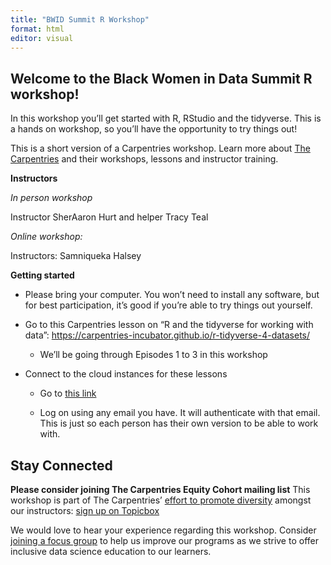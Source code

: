 ```yaml
---
title: "BWID Summit R Workshop"
format: html
editor: visual
---
```


## Welcome to the Black Women in Data Summit R workshop!

In this workshop you'll get started with R, RStudio and the tidyverse. This is a hands on workshop, so you'll have the opportunity to try things out!

This is a short version of a Carpentries workshop. Learn more about [The Carpentries](https://carpentries.org/) and their workshops, lessons and instructor training.

**Instructors**

*In person workshop*

Instructor SherAaron Hurt and helper Tracy Teal

*Online workshop:*

Instructors: Samniqueka Halsey

**Getting started**

-   Please bring your computer. You won't need to install any software, but for best participation, it's good if you're able to try things out yourself.

-   Go to this Carpentries lesson on "R and the tidyverse for working with data": <https://carpentries-incubator.github.io/r-tidyverse-4-datasets/>

    -   We'll be going through Episodes 1 to 3 in this workshop

-   Connect to the cloud instances for these lessons

    -   Go to [this link](https://rstudio.cloud/spaces/286583/join?access_code=vcDAcTYXoytSO_TPSDnLpsCAdt6wNCxUN4uHInEE)

    -   Log on using any email you have. It will authenticate with that email. This is just so each person has their own version to be able to work with.

## Stay Connected
**Please consider joining The Carpentries Equity Cohort mailing list**
This workshop is part of The Carpentries' [effort to promote diversity](https://carpentries.org/blog/2021/06/carpentries-sloan-foundation-announcement/) amongst our instructors: [sign up on Topicbox](https://carpentries.topicbox.com/groups/equity-cohort) 

We would love to hear your experience regarding this workshop. Consider [joining a focus group](https://forms.gle/gXSzkjnPCdyZSicWA) to help us improve our programs as we strive to offer inclusive data science education to our learners. 
